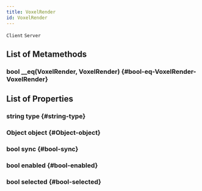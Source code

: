 ```yaml
---
title: VoxelRender
id: VoxelRender
---
```

`Client`
`Server`

## List of Metamethods

### bool __eq(VoxelRender, VoxelRender) {#bool-eq-VoxelRender-VoxelRender}

## List of Properties

### string type {#string-type}

### Object object {#Object-object}

### bool sync {#bool-sync}

### bool enabled {#bool-enabled}

### bool selected {#bool-selected}

